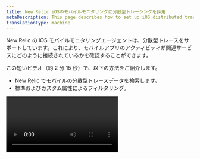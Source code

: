 ```yaml
---
title: New Relic iOSのモバイルモニタリングに分散型トレーシングを採用
metaDescription: This page describes how to set up iOS distributed tracing.
translationType: machine
---
```


New Relic の iOS モバイルモニタリングエージェントは、分散型トレースをサポートしています。これにより、モバイルアプリのアクティビティが関連サービスにどのように接続されているかを確認することができます。

この短いビデオ（約 2 分 15 秒）で、以下の方法をご紹介します。

- New Relic でモバイルの分散型トレースデータを検索します。
- 標準およびカスタム属性によるフィルタリング。

<Video id="tkAxeE5cT2Q" type="youtube" />

## 要件 [#requirements]

分散トレーシングを使用するには、少なくとも XCFramework エージェントのバージョン 7.3.0 が必要です。最新のエージェントを使用することをお勧めします。

<Callout variant="tip">
  Infinite Tracingは、モバイルモニタリングにはまだ対応していません。
</Callout>

## 分散型トレーシングの設定方法 [#setup]

この機能をサポートするモバイルエージェントでは、デフォルトで有効になっています。

分散トレースをオフにしたい場合は、 [iOS feature flag](/docs/mobile-monitoring/new-relic-mobile-ios/api-guides/ios-agent-configuration-feature-flags/#dt) を参照してください。

## データを探す [#find-data]

モバイルスパンは、そのスパンがトレースの一部である [New Relic distributed tracing UI](/docs/understand-dependencies/distributed-tracing/ui-data/additional-distributed-tracing-features-new-relic-one/) に表示されます。

ここでは、データを検索したり、問い合わせたりするためのヒントをご紹介します。

- エンドユーザーが発信したトレースは、 [New Relic One の分散型トレース UI](/docs/understand-dependencies/distributed-tracing/ui-data/additional-distributed-tracing-features-new-relic-one) で見つけることができます。

- 分散型トレーシングの UI では、エンドユーザーのスパンは ![New Relic の分散型トレーシングブラウザのスパンアイコン](src/images/mobile-icon.png '分散型トレーシングブラウザのパンアイコン.png') のアイコンで表示されます。

- スパンの属性を見るには、UI で [a span を選択します。](/docs/apm/distributed-tracing/ui-data/understand-use-distributed-tracing-data#span-details)

- [](/docs/apm/distributed-tracing/ui-data/understand-use-distributed-tracing-data#span-details)

- [スパンは ](/docs/apm/distributed-tracing/ui-data/understand-use-distributed-tracing-data#span-details)[スパンデータ](/attribute-dictionary/?event=Span) として報告され、 [New Relic](/docs/using-new-relic/data/understand-data/query-new-relic-data) で照会することができます。

- クエリのヒント

  - `mobileApp.name` にブラウザアプリ名を設定することで、ブラウザアプリ名での問い合わせが可能になります。
  - `mobileApp.name is not null` のモバイルアプリのスパンを少なくとも 1 つ含むトレースのクエリ。
  - `appName is not null` のバックエンドアプリを少なくとも 1 つ含むトレースのクエリ。
  - 前述の 2 つの条件を組み合わせて、モバイルとバックエンドの両方のスパンを含むトレースを検索します。

## トラブルシューティング [#troubleshooting]

エンドユーザースパンが表示されない、またはその他の分散型トレースの問題がある場合は、 [トラブルシューティング](/docs/apm/distributed-tracing/troubleshooting/troubleshooting-missing-trace-data) を参照してください。
